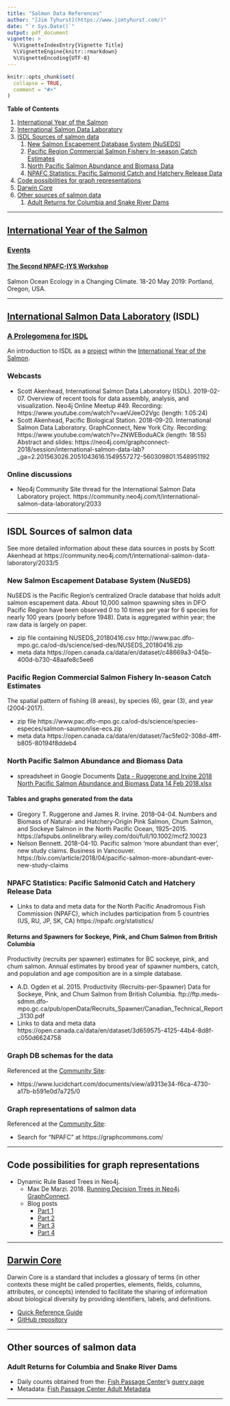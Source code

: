 ```yaml
---
title: "Salmon Data References"
author: "[Jim Tyhurst](https://www.jimtyhurst.com/)"
date: "`r Sys.Date()`"
output: pdf_document
vignette: >
  %\VignetteIndexEntry{Vignette Title}
  %\VignetteEngine{knitr::rmarkdown}
  %\VignetteEncoding{UTF-8}
---
```


```r
knitr::opts_chunk$set(
  collapse = TRUE,
  comment = "#>"
)
```

**Table of Contents**

1. [International Year of the Salmon](#international-year-of-the-salmon)
1. [International Salmon Data Laboratory](#international-salmon-data-laboratory)
1. [ISDL Sources of salmon data](#isdl-sources-of-salmon-data)
    1. [New Salmon Escapement Database System (NuSEDS)](#new-salmon-escapement-database-system-nuseds)
    1. [Pacific Region Commercial Salmon Fishery In-season Catch Estimates](#pacific-region-commercial-salmon-fishery-in-season-catch-estimates)
    1. [North Pacific Salmon Abundance and Biomass Data](#north-pacific-salmon-abundance-and-biomass-data)
    1. [NPAFC Statistics: Pacific Salmonid Catch and Hatchery Release Data](#npafc-statistics-pacific-salmonid-catch-and-hatchery-release-data)
1. [Code possibilities for graph representations](#code-possibilities-for-graph-representations)
1. [Darwin Core](#darwin-core)
1. [Other sources of salmon data](#other-sources-of-salmon-data)
    1. [Adult Returns for Columbia and Snake River Dams](#adult-returns-for-columbia-and-snake-river-dams)

---

## [International Year of the Salmon](https://yearofthesalmon.org/)

### [Events](https://yearofthesalmon.org/events/)

#### [The Second NPAFC-IYS Workshop](https://yearofthesalmon.org/salmon_event/the-second-npafc-iys-workshop-salmon-ocean-ecology-in-a-changing-climate/)
Salmon Ocean Ecology in a Changing Climate.
18-20 May 2019: Portland, Oregon, USA.

---

## [International Salmon Data Laboratory](https://yearofthesalmon.org/project/international-salmon-data-laboratory/) (ISDL)

### [A Prolegomena for ISDL](https://docs.google.com/document/d/1aZNCDmqZwhVQWHo_XsXs2f_VI0Wx_Ae4l2GRaYcoYw4/)

An introduction to ISDL as a [project](https://yearofthesalmon.org/project/international-salmon-data-laboratory/) within the [International Year of the Salmon](https://yearofthesalmon.org/).

### Webcasts

* Scott Akenhead, International Salmon Data Laboratory (ISDL). 2019-02-07. Overview of recent tools for data assembly, analysis, and visualization. Neo4j Online Meetup #49.
    Recording: https://www.youtube.com/watch?v=aeVJeeO2Vgc (length: 1:05:24)
* Scott Akenhead, Pacific Biological Station. 2018-09-20. International Salmon Data Laboratory. GraphConnect, New York City.
    Recording: https://www.youtube.com/watch?v=ZNWEBoduACk (length: 18:55)
    Abstract and slides: https://neo4j.com/graphconnect-2018/session/international-salmon-data-lab?_ga=2.201563026.2051043616.1549557272-560309801.1548951192

### Online discussions

* Neo4j Community Site thread for the International Salmon Data Laboratory project.
    https://community.neo4j.com/t/international-salmon-data-laboratory/2033

---

## ISDL Sources of salmon data

See more detailed information about these data sources in posts by Scott Akenhead at https://community.neo4j.com/t/international-salmon-data-laboratory/2033/5

### New Salmon Escapement Database System (NuSEDS)
NuSEDS is the Pacific Region’s centralized Oracle database that holds adult salmon escapement data. About 10,000 salmon spawning sites in DFO Pacific Region have been observed 0 to 10 times per year for 6 species for nearly 100 years (poorly before 1948). Data is aggregated within year; the raw data is largely on paper.

* zip file containing NUSEDS_20180416.csv
    http://www.pac.dfo-mpo.gc.ca/od-ds/science/sed-des/NUSEDS_20180416.zip
* meta data
    https://open.canada.ca/data/en/dataset/c48669a3-045b-400d-b730-48aafe8c5ee6

### Pacific Region Commercial Salmon Fishery In-season Catch Estimates
The spatial pattern of fishing (8 areas), by species (6), gear (3), and year (2004-2017).

* zip file
    https://www.pac.dfo-mpo.gc.ca/od-ds/science/species-especes/salmon-saumon/ise-ecs.zip
* meta data
    https://open.canada.ca/data/en/dataset/7ac5fe02-308d-4fff-b805-80194f8ddeb4

### North Pacific Salmon Abundance and Biomass Data

* spreadsheet in Google Documents
    [Data - Ruggerone and Irvine 2018 North Pacific Salmon Abundance and Biomass Data 14 Feb 2018.xlsx](https://docs.google.com/a/s4s.com/viewer?a=v&pid=sites&srcid=czRzLmNvbXxzb2NrZXllLWN1bXVsYXRpdmUtaW1wYWN0c3xneDo3MDE1NzdlMjRkZTg2MGIw)

#### Tables and graphs generated from the data

* Gregory T. Ruggerone and James R. Irvine. 2018-04-04. Numbers and Biomass of Natural‐ and Hatchery‐Origin Pink Salmon, Chum Salmon, and Sockeye Salmon in the North Pacific Ocean, 1925–2015. https://afspubs.onlinelibrary.wiley.com/doi/full/10.1002/mcf2.10023
* Nelson Bennett. 2018-04-10. Pacific salmon ‘more abundant than ever’, new study claims. Business in Vancouver. https://biv.com/article/2018/04/pacific-salmon-more-abundant-ever-new-study-claims

### NPAFC Statistics: Pacific Salmonid Catch and Hatchery Release Data

* Links to data and meta data for the North Pacific Anadromous Fish Commission (NPAFC), which includes participation from 5 countries (US, RU, JP, SK, CA)
    https://npafc.org/statistics/

#### Returns and Spawners for Sockeye, Pink, and Chum Salmon from British Columbia

Productivity (recruits per spawner) estimates for BC sockeye, pink, and chum salmon. Annual estimates by brood year of spawner numbers, catch, and population and age composition are in a simple database.

* A.D. Ogden et al. 2015. Productivity (Recruits-per-Spawner) Data for Sockeye, Pink, and Chum Salmon from British Columbia.
    ftp://ftp.meds-sdmm.dfo-mpo.gc.ca/pub/openData/Recruits_Spawner/Canadian_Technical_Report_3130.pdf
* Links to data and meta data
    https://open.canada.ca/data/en/dataset/3d659575-4125-44b4-8d8f-c050d6624758

### Graph DB schemas for the data

Referenced at the [Community Site](https://community.neo4j.com/t/international-salmon-data-laboratory/2033/):

* https://www.lucidchart.com/documents/view/a9313e34-f6ca-4730-a17b-b591e0d7a725/0

### Graph representations of salmon data

Referenced at the [Community Site](https://community.neo4j.com/t/international-salmon-data-laboratory/2033/):

* Search for "NPAFC" at https://graphcommons.com/

---

## Code possibilities for graph representations

* Dynamic Rule Based Trees in Neo4j.
    * Max De Marzi. 2018. [Running Decision Trees in Neo4j](https://www.youtube.com/watch?v=cup2OyTfrBM). [GraphConnect](https://graphconnect.com/).
    * Blog posts
        * [Part 1](https://maxdemarzi.com/2018/01/14/dynamic-rule-based-decision-trees-in-neo4j/)
        * [Part 2](https://maxdemarzi.com/2018/01/26/dynamic-rule-based-decision-trees-in-neo4j-part-2/)
        * [Part 3](https://maxdemarzi.com/2018/10/08/dynamic-rule-based-decision-trees-in-neo4j-part-3/)
        * [Part 4](https://maxdemarzi.com/2018/11/05/dynamic-rule-based-decision-trees-in-neo4j-part-4/)

---

## [Darwin Core](http://rs.tdwg.org/dwc/)
Darwin Core is a standard that includes a glossary of terms (in other contexts these might be called properties, elements, fields, columns, attributes, or concepts) intended to facilitate the sharing of information about biological diversity by providing identifiers, labels, and definitions.

* [Quick Reference Guide](http://rs.tdwg.org/dwc/terms/)
* [GitHub repository](https://github.com/tdwg/dwc)

---

## Other sources of salmon data

### Adult Returns for Columbia and Snake River Dams

* Daily counts obtained from the: [Fish Passage Center](http://www.fpc.org/)'s [query page](http://www.fpc.org/web/apps/adultsalmon/Q_adultcounts_dataquery.php)
* Metadata: [Fish Passage Center Adult Metadata](http://www.fpc.org/documents/metadata/FPC_Adult_Metadata.html)

---
